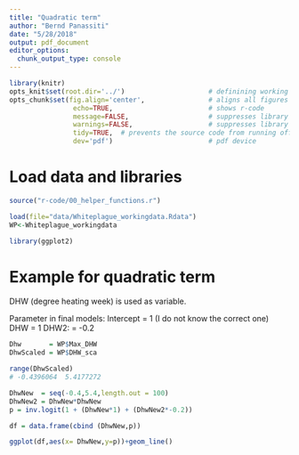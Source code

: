 ```yaml
---
title: "Quadratic term"
author: "Bernd Panassiti"
date: "5/28/2018"
output: pdf_document
editor_options: 
  chunk_output_type: console
---
```


```r
library(knitr)
opts_knit$set(root.dir='../')                     # definining working directory; or normalizePath('../')
opts_chunk$set(fig.align='center',                # aligns all figures
                echo=TRUE,                        # shows r-code
                message=FALSE,                    # suppresses library outputs
                warnings=FALSE,                   # suppresses library outputs
                tidy=TRUE,  # prevents the source code from running off a pdf page
                dev='pdf')                        # pdf device
```


# Load data and libraries
```r
source("r-code/00_helper_functions.r")

load(file="data/Whiteplague_workingdata.Rdata")
WP<-Whiteplague_workingdata

library(ggplot2)
```



# Example for quadratic term
DHW (degree heating week) is used as variable.

Parameter in final models:
Intercept = 1 (I do not know the correct one)
DHW       = 1
DHW2:     = -0.2

```r
Dhw       = WP$Max_DHW
DhwScaled = WP$DHW_sca


```


```r
range(DhwScaled)
# -0.4396064  5.4177272

DhwNew  = seq(-0.4,5.4,length.out = 100)
DhwNew2 = DhwNew*DhwNew
p = inv.logit(1 + (DhwNew*1) + (DhwNew2*-0.2))

df = data.frame(cbind (DhwNew,p))

ggplot(df,aes(x= DhwNew,y=p))+geom_line()
```

